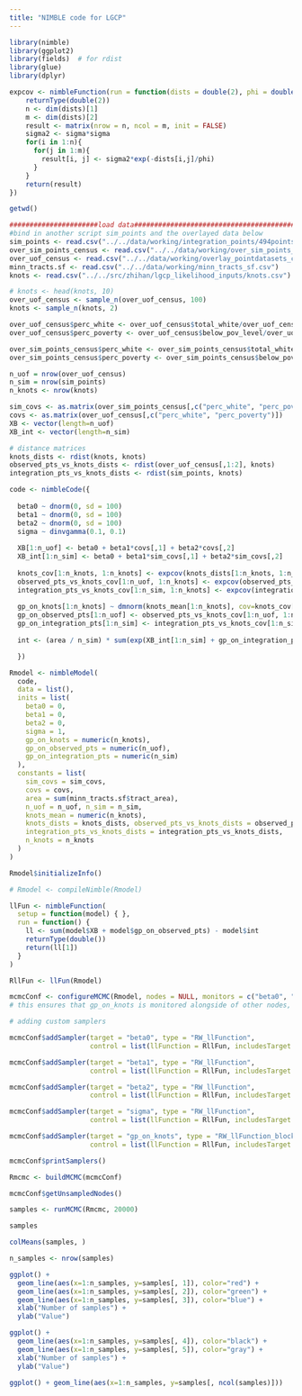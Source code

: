 ```yaml
---
title: "NIMBLE code for LGCP"
---
```


```r
library(nimble)
library(ggplot2)
library(fields)  # for rdist
library(glue)
library(dplyr)
```

```r
expcov <- nimbleFunction(run = function(dists = double(2), phi = double(0), sigma = double(0)) {
    returnType(double(2))
    n <- dim(dists)[1]
    m <- dim(dists)[2]
    result <- matrix(nrow = n, ncol = m, init = FALSE)
    sigma2 <- sigma*sigma
    for(i in 1:n){
      for(j in 1:m){
        result[i, j] <- sigma2*exp(-dists[i,j]/phi)
      }
    }
    return(result)
})
```

```r
getwd()
```


```r
######################load data###########################################################################
#bind in another script sim_points and the overlayed data below
sim_points <- read.csv("../../data/working/integration_points/494points_coord.csv")
over_sim_points_census <- read.csv("../../data/working/over_sim_points_census.csv")
over_uof_census <- read.csv("../../data/working/overlay_pointdatasets_censusdata/over_uof_census.csv")
minn_tracts.sf <- read.csv("../../data/working/minn_tracts_sf.csv")
knots <- read.csv("../../src/zhihan/lgcp_likelihood_inputs/knots.csv")

# knots <- head(knots, 10)
over_uof_census <- sample_n(over_uof_census, 100)
knots <- sample_n(knots, 2)

over_uof_census$perc_white <- over_uof_census$total_white/over_uof_census$total_pop
over_uof_census$perc_poverty <- over_uof_census$below_pov_level/over_uof_census$total_pop

over_sim_points_census$perc_white <- over_sim_points_census$total_white/over_sim_points_census$total_pop
over_sim_points_census$perc_poverty <- over_sim_points_census$below_pov_level/over_sim_points_census$total_pop

n_uof = nrow(over_uof_census)
n_sim = nrow(sim_points)
n_knots <- nrow(knots)

sim_covs <- as.matrix(over_sim_points_census[,c("perc_white", "perc_poverty")])
covs <- as.matrix(over_uof_census[,c("perc_white", "perc_poverty")])
XB <- vector(length=n_uof)
XB_int <- vector(length=n_sim)

# distance matrices
knots_dists <- rdist(knots, knots)
observed_pts_vs_knots_dists <- rdist(over_uof_census[,1:2], knots)
integration_pts_vs_knots_dists <- rdist(sim_points, knots)
```

```r
code <- nimbleCode({
  
  beta0 ~ dnorm(0, sd = 100)
  beta1 ~ dnorm(0, sd = 100)
  beta2 ~ dnorm(0, sd = 100)
  sigma ~ dinvgamma(0.1, 0.1)
  
  XB[1:n_uof] <- beta0 + beta1*covs[,1] + beta2*covs[,2]
  XB_int[1:n_sim] <- beta0 + beta1*sim_covs[,1] + beta2*sim_covs[,2]
  
  knots_cov[1:n_knots, 1:n_knots] <- expcov(knots_dists[1:n_knots, 1:n_knots], 0.1, sigma)
  observed_pts_vs_knots_cov[1:n_uof, 1:n_knots] <- expcov(observed_pts_vs_knots_dists[1:n_uof, 1:n_knots], 0.1, sigma)
  integration_pts_vs_knots_cov[1:n_sim, 1:n_knots] <- expcov(integration_pts_vs_knots_dists[1:n_sim, 1:n_knots], 0.1, sigma)
  
  gp_on_knots[1:n_knots] ~ dmnorm(knots_mean[1:n_knots], cov=knots_cov[1:n_knots, 1:n_knots])
  gp_on_observed_pts[1:n_uof] <- observed_pts_vs_knots_cov[1:n_uof, 1:n_knots] %*% inverse(knots_cov[1:n_knots, 1:n_knots]) %*% gp_on_knots[1:n_knots]
  gp_on_integration_pts[1:n_sim] <- integration_pts_vs_knots_cov[1:n_sim, 1:n_knots] %*% inverse(knots_cov[1:n_knots, 1:n_knots]) %*% gp_on_knots[1:n_knots]
  
  int <- (area / n_sim) * sum(exp(XB_int[1:n_sim] + gp_on_integration_pts[1:n_sim]))

  })
```

```r
Rmodel <- nimbleModel(
  code, 
  data = list(),
  inits = list(
    beta0 = 0,
    beta1 = 0,
    beta2 = 0,
    sigma = 1, 
    gp_on_knots = numeric(n_knots),
    gp_on_observed_pts = numeric(n_uof),
    gp_on_integration_pts = numeric(n_sim)
  ),
  constants = list(
    sim_covs = sim_covs, 
    covs = covs, 
    area = sum(minn_tracts.sf$tract_area),
    n_uof = n_uof, n_sim = n_sim,
    knots_mean = numeric(n_knots),
    knots_dists = knots_dists, observed_pts_vs_knots_dists = observed_pts_vs_knots_dists,
    integration_pts_vs_knots_dists = integration_pts_vs_knots_dists,
    n_knots = n_knots
  )
)
```

```r
Rmodel$initializeInfo()
```

```r
# Rmodel <- compileNimble(Rmodel)
```

```r
llFun <- nimbleFunction(
  setup = function(model) { },
  run = function() {
    ll <- sum(model$XB + model$gp_on_observed_pts) - model$int
    returnType(double())
    return(ll[1])
  }
)

RllFun <- llFun(Rmodel)

mcmcConf <- configureMCMC(Rmodel, nodes = NULL, monitors = c("beta0", "beta1", "beta2", "sigma", "gp_on_knots"))
# this ensures that gp_on_knots is monitored alongside of other nodes, but also makes sure that no default samplers are assigned

# adding custom samplers

mcmcConf$addSampler(target = "beta0", type = "RW_llFunction",
                    control = list(llFunction = RllFun, includesTarget = FALSE))

mcmcConf$addSampler(target = "beta1", type = "RW_llFunction",
                    control = list(llFunction = RllFun, includesTarget = FALSE))

mcmcConf$addSampler(target = "beta2", type = "RW_llFunction",
                    control = list(llFunction = RllFun, includesTarget = FALSE))

mcmcConf$addSampler(target = "sigma", type = "RW_llFunction",
                    control = list(llFunction = RllFun, includesTarget = FALSE))

mcmcConf$addSampler(target = "gp_on_knots", type = "RW_llFunction_block",
                    control = list(llFunction = RllFun, includesTarget = FALSE))

mcmcConf$printSamplers() 

Rmcmc <- buildMCMC(mcmcConf)
```

```r
mcmcConf$getUnsampledNodes()
```

```r
samples <- runMCMC(Rmcmc, 20000)
```

```r
samples
```

```r
colMeans(samples, )
```

```r
n_samples <- nrow(samples)

ggplot() + 
  geom_line(aes(x=1:n_samples, y=samples[, 1]), color="red") + 
  geom_line(aes(x=1:n_samples, y=samples[, 2]), color="green") + 
  geom_line(aes(x=1:n_samples, y=samples[, 3]), color="blue") +
  xlab("Number of samples") + 
  ylab("Value")

ggplot() + 
  geom_line(aes(x=1:n_samples, y=samples[, 4]), color="black") +
  geom_line(aes(x=1:n_samples, y=samples[, 5]), color="gray") +
  xlab("Number of samples") + 
  ylab("Value")

ggplot() + geom_line(aes(x=1:n_samples, y=samples[, ncol(samples)]))
```
